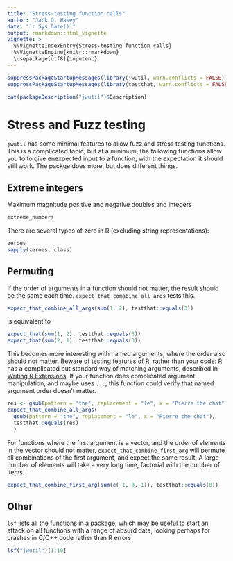 ```yaml
---
title: "Stress-testing function calls"
author: "Jack O. Wasey"
date: "`r Sys.Date()`"
output: rmarkdown::html_vignette
vignette: >
  %\VignetteIndexEntry{Stress-testing function calls}
  %\VignetteEngine{knitr::rmarkdown}
  \usepackage[utf8]{inputenc}
---
```

```r
suppressPackageStartupMessages(library(jwutil, warn.conflicts = FALSE))
suppressPackageStartupMessages(library(testthat, warn.conflicts = FALSE))
```

```r
cat(packageDescription("jwutil")$Description)
```

# Stress and Fuzz testing

`jwutil` has some minimal features to allow fuzz and stress testing functions. This is a complicated topic, but at a minimum, the following functions allow you to to give enexpected input to a function, with the expectation it should still work. The packge \code{fuzzr} does more, but does different things.

## Extreme integers
Maximum magnitude positive and negative doubles and integers
```r
extreme_numbers
```
There are several types of zero in R (excluding string representations):
```r
zeroes
sapply(zeroes, class)
```

## Permuting

If the order of arguments in a function should not matter, the result should be the same each time. `expect_that_comabine_all_args` tests this.

```r
expect_that_combine_all_args(sum(1, 2), testthat::equals(3))
```

is equivalent to
```r
expect_that(sum(1, 2), testthat::equals(3))
expect_that(sum(2, 1), testthat::equals(3))
```

This becomes more interesting with named arguments, where the order also should not matter. Beware of testing features of R, rather than your code: R has a complicated but standard way of matching arguments, described in [Writing R Extensions](https://cran.r-project.org/doc/manuals/r-release/R-exts.html). If your function does complicated argument manipulation, and maybe uses `...`, this function could verify that named argument order doesn't matter.

```r
res <- gsub(pattern = "the", replacement = "le", x = "Pierre the chat")
expect_that_combine_all_args(
  gsub(pattern = "the", replacement = "le", x = "Pierre the chat"),
  testthat::equals(res)
  )
```

For functions where the first argument is a vector, and the order of elements in the vector should not matter, `expect_that_combine_first_arg` will permute all combinations of the first argument, and expect the same result. A large number of elements will take a very long time, factorial with the number of items.
```r
expect_that_combine_first_arg(sum(c(-1, 0, 1)), testthat::equals(0))
```

## Other

`lsf` lists all the functions in a package, which may be useful to start an attack on all functions with a range of absurd data, looking perhaps for crashes in C/C++ code rather than R errors.
```r
lsf("jwutil")[1:10]
```

